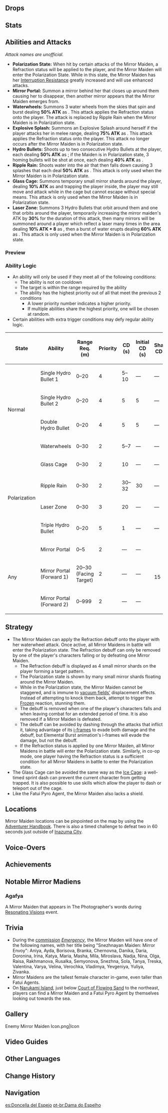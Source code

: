 {{Enemy Infobox
|image    = Enemy Mirror Maiden.png
|element  = Hydro
|type     = Elite Enemies
|family   = Fatui
|faction  = Fatui
|location = [[Inazuma]]<br />[[The Chasm]]
|title    = Snezhnayan Maiden: Mirror Envoy
|ability1 = Interruption Resistance
|ability2 = Teleport
}}
{{Description|A member of a special Fatui honor guard from Snezhnaya.<br />Willing to do anything to achieve the grand goals of the Fatui, they are the stark opposite of the dignity indicated by the title "Maiden".|[[Adventurer Handbook]]}}
{{Description|A Fatui mage who came command a Hydro Mirror in battle. Her posture is highly dignified, as if she is one who worships a god.<br />The Hydro Mirror she manipulates lures those enchanted by her to willingly fall for her illusion. Nothing seems to escape her ears. No one knows what those covered eyes have seen, what kind of obsession might be reflected in them...|[[Archive]]}}
{{Enemy Intro|hidegroup=1|name='''Mirror Maidens''', also called "'''Fatui: Snezhnayan Maiden'''" in the [[Adventurer Handbook]],}}

==Drops==
{{Drops|Fatui Maidens}}

==Stats==
{{Enemy Stats
|phys_res     = -20%
|hydro_res    = 50%
|hp_ratio     = 6
|hp_type      = 2
|atk_ratio    = 3
}}

==Abilities and Attacks==
''Attack names are unofficial.''

*'''Polarization State:''' When hit by certain attacks of the Mirror Maiden, a Refraction status will be applied to the player, and the Mirror Maiden will enter the Polarization State. While in this state, the Mirror Maiden has her [[Interruption Resistance]] greatly increased and will use enhanced attacks.
*'''Mirror Portal:''' Summon a mirror behind her that closes up around them causing her to disappear, then another mirror appears that the Mirror Maiden emerges from.
*'''Waterwheels:''' Summons 3 water wheels from the skies that spin and burst dealing '''50% ATK''' as {{Color|AoE Hydro DMG}}. This attack applies the Refraction status onto the player. The attack is replaced by Ripple Rain when the Mirror Maiden is in Polarization state.
*'''Explosive Splash:''' Summons an Explosive Splash around herself if the player attacks her in melee range, dealing '''75% ATK''' as {{Color|AoE Hydro DMG}}. This attack applies the Refraction status onto the player. This attack no longer occurs after the Mirror Maiden is in Polarization state.
*'''Hydro Bullets:''' Shoots up to two consecutive Hydro Bullets at the player, each dealing '''50% ATK''' as {{Color|Hydro DMG}}; if the Maiden is in Polarization state, 3 homing bullets will be shot at once, each dealing '''40% ATK''' as {{Color|Hydro DMG}}.
*'''Ripple Rain:'''  Shoots water into the air that then falls down causing 3 splashes that each deal '''50% ATK''' as {{Color|AoE Hydro DMG}}. This attack is only used when the Mirror Maiden is in Polarization state.
*'''Glass Cage:''' Summons temporary small mirror shards around the player, dealing '''10% ATK''' as {{Color|AoE Hydro DMG}} and trapping the player inside, the player may still move and attack while in the cage but cannot escape without special means. This attack is only used when the Mirror Maiden is in Polarization state.
*'''Laser Zone:''' Summons 3 Hydro Bullets that orbit around them and one that orbits around the player, temporarily increasing the mirror maiden's ATK by '''30%''' for the duration of this attack, then many mirrors will be summoned around a player which reflect a laser many times in the area dealing '''10% ATK * 8''' as {{Color|Hydro DMG}}, then a burst of water erupts dealing '''60% ATK''' as {{Color|AoE Hydro DMG}}. This attack is only used when the Mirror Maiden is in Polarization state.

===Preview===
{{Preview
|size=185px
|file1=Mirror Maiden Mirror Portal
|caption1=Mirror Portal

|file2=Mirror Maiden Waterwheels
|caption2=Waterwheels

|file3=Mirror Maiden Explosive Splash
|caption3=Explosive Splash

|file4=Mirror Maiden Hydro Bullets Normal
|caption4=Hydro Bullets (Normal)

|file5=Mirror Maiden Hydro Bullets Polarization
|caption5=Hydro Bullets (Polarization)

|file6=Mirror Maiden Polarization State
|caption6=Polarization State

|file7=Mirror Maiden Ripple Rain
|caption7=Ripple Rain

|file8=Mirror Maiden Glass Cage
|caption8=Glass Cage

|file9=Mirror Maiden Laser Zone
|caption9=Laser Zone
}}

===Ability Logic===
{{See also|Cooldown#Enemy Cooldowns}}
* An ability will only be used if they meet all of the following conditions:
** The ability is not on cooldown
** The target is within the range required by the ability
** The ability has the highest priority out of all that meet the previous 2 conditions
*** A lower priority number indicates a higher priority.
*** If multiple abilities share the highest priority, one will be chosen at random.
* Certain abilities with extra trigger conditions may defy regular ability logic.

{| class="wikitable"
! State !! Ability !! Range Req. (m) !! Priority !! style="width:80px" | CD (s) !! Initial CD (s) !! Shared CD (s) !! Action Interval (s) !! Triggers Act. Int. !! Ignores Act. Int.
|-
| rowspan="4" | Normal || Single Hydro Bullet 1 || 0–20 || 4 || 5–10 || &mdash; || &mdash; || rowspan="11" | 3 || {{check|yes}} || {{check|no}}
|-
| Single Hydro Bullet 2 || 0–20 || 4 || 5 || 5 || &mdash; || {{check|yes}} || {{check|no}}
|-
| Double Hydro Bullet || 0–20 || 4 || 5 || 5 || &mdash; || {{check|yes}} || {{check|no}}
|-
| Waterwheels || 0–30 || 2 || 5–7 || &mdash; || &mdash; || {{check|yes}} || {{check|no}}
|-
| rowspan="4" | Polarization || Glass Cage || 0–30 || 2 || 10 || &mdash; || &mdash; || {{check|no}} || {{check|yes}}
|-
| Ripple Rain || 0–30 || 2 || 30–32 || 30 || &mdash; || {{check|yes}} || {{check|no}}
|-
| Laser Zone || 0–30 || 3 || 20 || &mdash; || &mdash; || {{check|yes}} || {{check|yes}}
|-
| Triple Hydro Bullet || 0–20 || 5 || 1 || &mdash; || &mdash; || {{check|yes}} || {{check|no}}
|-
| rowspan="3" | Any || Mirror Portal || 0–5 || 2 || &mdash; || &mdash; || rowspan="3" | 15 || {{check|no}} || {{check|yes}}
|-
| Mirror Portal (Forward 1) || 20–30 (Facing Target) || 2 || &mdash; || &mdash; || {{check|yes}} || {{check|no}}
|-
| Mirror Portal (Forward 2) || 0–999 || 2 || &mdash; || &mdash; || {{check|yes}} || {{check|no}}
|}

==Strategy==
*The Mirror Maiden can apply the Refraction debuff onto the player with her waterwheel attack. Once active, all Mirror Maidens in battle will enter the Polarization state. The Refraction debuff can only be removed by one of the player's characters falling or by defeating one Mirror Maiden.
**The Refraction debuff is displayed as 4 small mirror shards on the player forming a target pattern.
**The Polarization state is shown by many small mirror shards floating around the Mirror Maiden.
**While in the Polarization state, the Mirror Maiden cannot be staggered, and is immune to [[Vacuum Field|vacuum fields']] displacement effects. Instead of attempting to knock them back, attempt to trigger the [[Frozen]] reaction, stunning them.
**The debuff is removed when one of the player's characters falls and when leaving combat for an extended period of time. It is also removed if a Mirror Maiden is defeated.
**The debuff can be avoided by dashing through the attacks that inflict it, taking advantage of its [[Invincibility Frames|i-frames]] to evade both damage and the debuff, but Elemental Burst animation's i-frames will evade the damage, but not the debuff.
**If the Refraction status is applied by one Mirror Maiden, all Mirror Maidens in battle will enter the Polarization state. Similarly, in co-op mode, one player having the Refraction status is a sufficient condition for all Mirror Maidens in battle to enter the Polarization state.
*The Glass Cage can be avoided the same way as the [[Auras#Damage Abilities|Ice Cage]]: a well-timed sprint dash can prevent the current character from getting trapped. It is also possible to use skills which allow the player to dash or teleport out of the cage.
*Like the Fatui Pyro Agent, the Mirror Maiden also lacks a shield.

==Locations==
Mirror Maiden locations can be pinpointed on the map by using the [[Adventurer Handbook]]. There is also a timed challenge to defeat two in 60 seconds just outside of [[Inazuma City]].

==Voice-Overs==
{{VO/Enemy
|enemy                   = Mirror Maiden
|vo_01_00_title          = Spotting the Player
|vo_01_01_file           = VO {lang}{name} - Heh The Insolent Shall Be Punished.ogg
|vo_01_01_tx_en          = Heh, the insolent shall be punished.
|vo_01_01_tx_zhs         = 不敬之人，必将得到惩罚！
|vo_01_01_tx_zht         = 不敬之人，必將得到懲罰！
|vo_01_01_rm_zh          = Bùjìng zhī rén, bìjiāng dédào chéngfá!
|vo_01_01_tx_ja          = 無礼者は必ず制裁される。
|vo_01_01_rm_ja          = Bureimono wa kanarazu seisai sareru.
|vo_01_01_tx_ko          = 
|vo_01_02_file           = VO {lang}{name} - Heh I Heard You.ogg
|vo_01_02_tx_en          = I heard you.
|vo_01_02_tx_zhs         = 我听到你了。
|vo_01_02_tx_zht         = 我聽到你了。
|vo_01_02_rm_zh          = Wǒ tīngdào nǐle.
|vo_01_02_tx_ja          = 聞こえたわ。
|vo_01_02_rm_ja          = Kikoeta wa.
|vo_01_02_tx_ko          = 

|vo_02_00_title          = Waterwheels
|vo_02_01_file           = VO {lang}{name} - Where Are You.ogg
|vo_02_01_tx_en          = Where are you?
|vo_02_01_tx_zhs         = 让我听听…你在哪儿。
|vo_02_01_tx_zht         = 讓我聽聽…你在哪兒。
|vo_02_01_rm_zh          = Ràng wǒ tīngting... Nǐ zài nǎr.
|vo_02_01_tx_ja          = どこにいるのか？聞かせてもらう。
|vo_02_01_rm_ja          = Doko ni iru no ka? Kikasete morau.
|vo_02_01_tx_ko          = 

|vo_03_00_title          = Hydro Bullets
|vo_03_01_file           = VO {lang}{name} - Hah You Cant Hide.ogg
|vo_03_01_tx_en          = You can't hide.
|vo_03_01_tx_zhs         = 无处可逃。
|vo_03_01_tx_zht         = 無處可逃。
|vo_03_01_rm_zh          = Wúchù-kětáo.
|vo_03_01_tx_ja          = 逃がさない。
|vo_03_01_rm_ja          = Nigasanai.
|vo_03_01_tx_ko          = 
|vo_03_02_file           = VO {lang}{name} - Mirror Images Disperse Like Water.ogg
|vo_03_02_tx_en          = Mirror images disperse like water.
|vo_03_02_tx_zhs         = 镜中花，如水而散。
|vo_03_02_tx_zht         = 鏡中花，如水而散。
|vo_03_02_rm_zh          = Jìng zhōng huā, rú shuǐ ér sàn.
|vo_03_02_tx_ja          = 鏡の花、水のように散れ。
|vo_03_02_rm_ja          = Kagami no hana, mizu no you ni chire.
|vo_03_02_tx_ko          = 

|vo_04_00_title          = Glass Cage
|vo_04_01_file           = VO {lang}{name} - Haha Got You.ogg
|vo_04_01_tx_en          = Haha! Got you!
|vo_04_01_tx_zhs         = 抓住你了。
|vo_04_01_tx_zht         = 抓住你了。
|vo_04_01_rm_zh          = Zhuāzhù nǐle.
|vo_04_01_tx_ja          = 捕獲完了。
|vo_04_01_rm_ja          = Hokaku kanryou.
|vo_04_01_tx_ko          = 

|vo_05_00_title          = Ripple Rain
|vo_05_01_file           = VO {lang}{name} - Aeugh Out Of My Sight.ogg
|vo_05_01_tx_en          = Hrr, out of my sight!
|vo_05_01_tx_zhs         = 哼。退散！
|vo_05_01_tx_zht         = 哼。退散！
|vo_05_01_rm_zh          = Heng. Tuìsàn!
|vo_05_01_tx_ja          = 退け！
|vo_05_01_rm_ja          = Noke!
|vo_05_01_tx_ko          = 

|vo_06_00_title          = The Laser Zone
|vo_06_01_file           = VO {lang}{name} - Her Majestys Power Flow Through Me.ogg
|vo_06_01_tx_en          = Her Majesty's power flows through me!
|vo_06_01_tx_zhs         = 陛下的荣光…加护于我！
|vo_06_01_tx_zht         = 陛下的榮光…加護於我！
|vo_06_01_rm_zh          = Bìxià de róngguāng... jiāhù yú wǒ!
|vo_06_01_tx_ja          = 陛下の威光が我を守る！
|vo_06_01_rm_ja          = Heika no ikou ga ware wo mamoru!
|vo_06_01_tx_ko          = 
|vo_06_02_file           = VO {lang}{name} - This Is Her Majestys Gift.ogg
|vo_06_02_tx_en          = This is Her Majesty's gift!
|vo_06_02_tx_zhs         = 这是…陛下的恩赐！
|vo_06_02_tx_zht         = 這是…陛下的恩賜！
|vo_06_02_rm_zh          = Zhè shì... Bìxià de ēncì!
|vo_06_02_tx_ja          = これが陛下の恩寵！
|vo_06_02_rm_ja          = Kore ga heika no onchou!
|vo_06_02_tx_ko          = 

|vo_07_00_title          = Explosive Splash
|vo_07_01_file           = VO {lang}{name} - Impertinent Fool Begone.ogg
|vo_07_01_tx_en          = Impertinent fool... begone!
|vo_07_01_tx_zhs         = 无礼者，退下！
|vo_07_01_tx_zht         = 無禮者，退下！
|vo_07_01_rm_zh          = Wúlí-zhě, tuìxià!
|vo_07_01_tx_ja          = 無礼者、下がれ。
|vo_07_01_rm_ja          = Bureimono, sagare.
|vo_07_01_tx_ko          = 

|vo_08_00_title          = Polarization State
|vo_08_01_file           = VO {lang}{name} - No Mercy.ogg
|vo_08_01_tx_en          = No mercy!
|vo_08_01_tx_zhs         = 永不宽恕！
|vo_08_01_tx_zht         = 永不寬恕！
|vo_08_01_rm_zh          = Yǒng bù kuānshù!
|vo_08_01_tx_ja          = 容赦はしない。
|vo_08_01_rm_ja          = Yousha wa shinai.
|vo_08_01_tx_ko          = 
|vo_08_02_file           = VO {lang}{name} - Purging Transgressions.ogg
|vo_08_02_tx_en          = Purging... transgressions!
|vo_08_02_tx_zhs         = 洗净罪恶！
|vo_08_02_tx_zht         = 洗凈罪惡！
|vo_08_02_rm_zh          = Xǐ jǐn zuì'è!
|vo_08_02_tx_ja          = 罪を洗い流せ。
|vo_08_02_rm_ja          = Tsumi wo arainagase.
|vo_08_02_tx_ko          = 

|vo_09_00_title          = Defeated
|vo_09_01_file           = VO {lang}{name} - Ugh Winter Shall Eventually Come.ogg
|vo_09_01_tx_en          = Ugh... winter... shall eventually come.
|vo_09_01_tx_zhs         = 寒冬…终会…到来。
|vo_09_01_tx_zht         = 寒冬…終會…到來。
|vo_09_01_rm_zh          = Hándōng... zhōnghuì... dàolái...
|vo_09_01_tx_ja          = 冬は…必ず…訪れる…
|vo_09_01_rm_ja          = Fuyu wa... kanarazu... otozureru...
|vo_09_01_tx_ko          = 
|vo_09_02_file           = VO {lang}{name} - This Body Belongs To Ice And Snow.ogg
|vo_09_02_tx_en          = This body... belongs to ice... and snow.
|vo_09_02_tx_zhs         = 此身…归于…风雪。
|vo_09_02_tx_zht         = 此身…歸於…風雪。
|vo_09_02_rm_zh          = Cǐshēn... guīyú... fēngxuě...
|vo_09_02_tx_ja          = この身…吹雪と化せ…
|vo_09_02_rm_ja          = Kono mi... fubuki to kase...
|vo_09_02_tx_ko          = 
}}

==Achievements==
{{Achievement Topic Table|topic=Mirror Maiden}}

==Notable Mirror Madiens==
===Agafya===
A Mirror Maiden that appears in The Photographer's words during [[Resonating Visions]] event.

==Trivia==
* During the [[commission]] ''[[Emergency]]'', the Mirror Maiden will have one of the following names, with her title being "Snezhnayan Maiden: Mirror Envoy": Aniya, Ayda, Borisova, Branka, Chernovna, Danika, Daria, Doronina, Irina, Katya, Maria, Masha, Mila, Miroslava, Nadja, Nina, Olga, Raisa, Rakhmanova, Rusalka, Semyonova, Snezhna, Sola, Tanya, Treska, Valentina, Varya, Velina, Verochka, Vladimya, Yevgeniya, Yuliya, Zivanka.
* Mirror Maidens are the tallest female character in-game, even taller than Fatui Agents.
* On [[Narukami Island]], just below [[Court of Flowing Sand]] to the northeast, players can find a Mirror Maiden and a Fatui Pyro Agent by themselves looking out towards the sea.

==Gallery==
<gallery hideaddbutton="true" captionalign="center">
Enemy Mirror Maiden Icon.png|Icon
</gallery>

==Video Guides==
{{EVT
|video1=-E4AjgwihmI
|caption1=26 Mirror Maiden in 29 Minutes
}}

==Other Languages==
{{Other Languages
|en      = Mirror Maiden
|zhs     = 愚人众・藏镜仕女
|zhs_rm  = Yúrénzhòng - Cángjìng Shìnǚ
|zht     = 愚人眾・藏鏡仕女
|zht_rm  = Yúrénzhòng - Cángjìng Shìnǚ
|zh_tl   = Fatui - Maiden That Hides a Mirror
|ja      = ファデュイ・ミラーメイデン
|ja_rm   = Fadyui: Miraa Meiden
|ja_tl   = Fatui: Mirror Maiden
|ko      = 우인단・거울의 {{tt|여인|女人}}
|ko_rm   = Uindan - Geo'ul-ui Yeo'in
|ko_tl   = Fatui - Woman of the Mirror
|es      = Soldado Fatui - Doncella del Espejo
|es_tl   = Fatui Soldier - Mirror Maiden
|fr      = Suivante miroir des Fatui
|fr_tl   = Fatui Mirror Follower
|ru      = Зеркальная дева Фатуи
|ru_tl   = Fatui Mirror Maiden
|th      = Mirror Maiden
|vi      = Fatui - Thiếu Nữ Kính
|vi_tl   = Fatui - Glass Maiden
|de      = Fatui – Spiegeljungfrau
|de_tl   = Fatui - Mirror Maiden
|id      = Mirror Maiden
|pt      = Dama do Espelho
|pt_tl   = Mirror Lady
}}

==Change History==
{{Change History|2.0}}

==Navigation==
{{Enemy Navbox|type=Elite}}

[[es:Doncella del Espejo]]
[[pt-br:Dama do Espelho]]